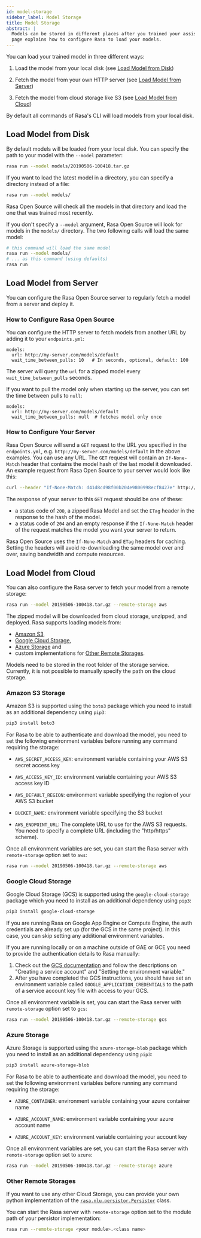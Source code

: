 ```yaml
---
id: model-storage
sidebar_label: Model Storage
title: Model Storage
abstract: |
  Models can be stored in different places after you trained your assistant. This
  page explains how to configure Rasa to load your models.
---
```


You can load your trained model in three different ways:

1. Load the model from your local disk (see [Load Model from Disk](./model-storage.mdx#load-model-from-disk))

2. Fetch the model from your own HTTP server (see [Load Model from Server](./model-storage.mdx#load-model-from-server))

3. Fetch the model from cloud storage like S3 (see [Load Model from Cloud](./model-storage.mdx#load-model-from-cloud))

By default all commands of Rasa's CLI will load models from your local disk.

## Load Model from Disk

By default models will be loaded from your local disk. You can specify the path
to your model with the `--model` parameter:

```bash
rasa run --model models/20190506-100418.tar.gz
```

If you want to load the latest model in a directory, you can specify
a directory instead of a file:

```bash
rasa run --model models/
```

Rasa Open Source will check all the models in that directory and load the one that was trained
most recently.

If you don't specify a `--model` argument, Rasa Open Source will look for models in the  `models/` directory. The two following calls
will load the same model:

```bash
# this command will load the same model
rasa run --model models/
# ... as this command (using defaults)
rasa run
```

## Load Model from Server

You can configure the Rasa Open Source server to regularly fetch
a model from a server and deploy it.

### How to Configure Rasa Open Source

You can configure the HTTP server to fetch models from another URL
by adding it to your `endpoints.yml`:

```yaml-rasa title="endpoints.yml"
models:
  url: http://my-server.com/models/default
  wait_time_between_pulls: 10   # In seconds, optional, default: 100
```
The server will query the `url` for a zipped model every `wait_time_between_pulls`
seconds.

If you want to pull the model only when starting up the server, you can set the time
between pulls to `null`:

```yaml-rasa title="endpoints.yml"
models:
  url: http://my-server.com/models/default
  wait_time_between_pulls: null  # fetches model only once
```

### How to Configure Your Server

Rasa Open Source will send a `GET` request to the URL you specified in the
`endpoints.yml`, e.g. `http://my-server.com/models/default` in the above examples.
You can use any URL.
The `GET` request will contain an `If-None-Match` header that contains the
model hash of the last model it downloaded. An example request from Rasa Open
Source to your server would look like this:

```bash
curl --header "If-None-Match: d41d8cd98f00b204e9800998ecf8427e" http://my-server.com/models/default
```

The response of your server to this `GET` request should be one of these:
- a status code of `200`, a zipped Rasa Model and set the `ETag` header in
  the response to the hash of the model.
- a status code of `204` and an empty response if the `If-None-Match`
  header of the request matches the model you want your server to return.

Rasa Open Source uses the `If-None-Match` and `ETag` headers for caching. Setting
the headers will avoid re-downloading the same model over and over, saving
bandwidth and compute resources.

## Load Model from Cloud

You can also configure the Rasa server to fetch your model from a remote storage:

```bash
rasa run --model 20190506-100418.tar.gz --remote-storage aws
```

The zipped model will be downloaded from cloud storage, unzipped, and deployed.
Rasa supports loading models from:
- [Amazon S3](https://aws.amazon.com/s3/),
- [Google Cloud Storage](https://cloud.google.com/storage/),
- [Azure Storage](https://azure.microsoft.com/services/storage/) and
- custom implementations for
  [Other Remote Storages](./model-storage.mdx#other-remote-storages).

Models need to be stored in the root folder of the storage service. Currently, it is
not possible to manually specify the path on the cloud storage.

### Amazon S3 Storage

Amazon S3 is supported using the `boto3` package which you need to install
as an additional dependency using `pip3`:
```bash
pip3 install boto3
```

For Rasa to be able to authenticate and download the model, you need to set the
following environment variables before running any command requiring the storage:

* `AWS_SECRET_ACCESS_KEY`: environment variable containing your AWS S3 secret access key

* `AWS_ACCESS_KEY_ID`: environment variable containing your AWS S3 access key ID

* `AWS_DEFAULT_REGION`: environment variable specifying the region of your AWS S3 bucket

* `BUCKET_NAME`: environment variable specifying the S3 bucket

* `AWS_ENDPOINT_URL`: The complete URL to use for the AWS S3 requests. You need to
  specify a complete URL (including the "http/https" scheme).


Once all environment variables are set, you can start the Rasa server with
`remote-storage` option set to `aws`:

```bash
rasa run --model 20190506-100418.tar.gz --remote-storage aws
```

### Google Cloud Storage

Google Cloud Storage (GCS) is supported using the `google-cloud-storage` package
which you need to install as an additional dependency using `pip3`:
```bash
pip3 install google-cloud-storage
```

If you are running Rasa on Google App Engine or Compute Engine, the auth
credentials are already set up (for the GCS in the same project). In this case,
you can skip setting any additional environment variables.

If you are running locally or on a machine outside of GAE or GCE you need to
provide the authentication details to Rasa manually:
1. Check out the [GCS documentation](https://cloud.google.com/docs/authentication/getting-started#auth-cloud-implicit-python)
   and follow the descriptions on "Creating a service account" and
   "Setting the environment variable."
2. After you have completed the GCS instructions, you should have set an environment
   variable called `GOOGLE_APPLICATION_CREDENTIALS` to the path of a service account
   key file with access to your GCS.

Once all environment variable is set, you can start the Rasa server with
`remote-storage` option set to `gcs`:

```bash
rasa run --model 20190506-100418.tar.gz --remote-storage gcs
```

### Azure Storage

Azure Storage is supported using the `azure-storage-blob` package which you need
to install as an additional dependency using `pip3`:
```bash
pip3 install azure-storage-blob
```

For Rasa to be able to authenticate and download the model, you need to set the
following environment variables before running any command requiring the storage:

* `AZURE_CONTAINER`: environment variable containing your azure container name

* `AZURE_ACCOUNT_NAME`: environment variable containing your azure account name

* `AZURE_ACCOUNT_KEY`: environment variable containing your account key

Once all environment variables are set, you can start the Rasa server with
`remote-storage` option set to `azure`:

```bash
rasa run --model 20190506-100418.tar.gz --remote-storage azure
```

### Other Remote Storages

If you want to use any other Cloud Storage, you can provide your own python
implementation of the [`rasa.nlu.persistor.Persistor`](/reference/rasa/nlu/persistor) class.

You can start the Rasa server with `remote-storage` option set to
the module path of your persistor implementation:

```bash
rasa run --remote-storage <your module>.<class name>
```
